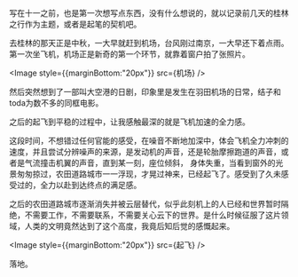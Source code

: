 
写在十一之前，也是第一次想写点东西，没有什么想说的，就以记录前几天的桂林之行作为主题，或者是起笔的契机吧。

去桂林的那天正是中秋，一大早就赶到机场，台风刚过南京，一大早还下着点雨。第一次坐飞机，机场正是新奇的第一个环节，就靠着窗户拍了张照片。

<Image style={{marginBottom:"20px"}}  src={机场}
/>

然后突然想到了一部叫大空港的日剧，印象里是发生在羽田机场的日常，结子和toda为数不多的同框电影。

之后的起飞到平稳的过程中，让我感触最深的就是飞机加速的全力感。

这段时间，不想错过任何官能的感受，在噪音不断地加深中，体会飞机全力冲刺的速度，并且尝试分辨噪声的来源，是发动机的声音，还是轮胎摩擦跑道的声音，或者是气流撞击机翼的声音，直到某一刻，座位倾斜，
身体失重，当看到窗外的光景匆匆掠过，农田道路城市一一浮现，才晃过神来，已经起飞了。感受到了久未感受过的，全力以赴到达终点的满足感。

之后的农田道路城市逐渐消失并被云层替代，似乎此刻机上的人已经和世界暂时隔绝，不需要工作，不需要联系，不需要关心云下的世界。是什么时候征服了这片领域，人类的文明竟然达到了这个高度，我竟后知后觉的感慨起来。

<Image style={{marginBottom:"20px"}}  src={起飞}
/>

落地。
